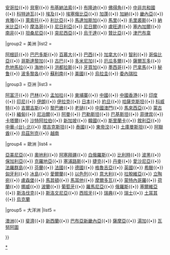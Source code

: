 <noinclude>{{NoteTA|G1=Sports}}</noinclude>{{Navbox
|name = 2008年夏季帕拉林匹克運動會代表團
|state = collapsed
|title = [[2008年夏季殘疾人奧林匹克運動會]]代表团
|titlestyle = background:#BFD7FF
|groupstyle = background:#BFD7FF
|group1 = 非洲
|list1 = <div class="nowraplinks">
[[2008年夏季殘疾人奧林匹克運動會阿爾及利亞代表團|阿爾及利亞]]{{•}}
[[2008年夏季殘疾人奧林匹克運動會安哥拉代表團|安哥拉]]{{•}}
[[2008年夏季殘疾人奧林匹克運動會貝寧代表團|貝寧]]{{•}}
[[2008年夏季殘疾人奧林匹克運動會布基納法索代表團|布基納法索]]{{•}}
[[2008年夏季殘疾人奧林匹克運動會布隆迪代表團|布隆迪]]{{•}}
[[2008年夏季殘疾人奧林匹克運動會佛得角代表團|佛得角]]{{•}}
[[2008年夏季殘疾人奧林匹克運動會中非共和國代表團|中非共和國]]{{•}}
[[2008年夏季殘疾人奧林匹克運動會科特迪瓦代表團|科特迪瓦]]{{•}}
[[2008年夏季殘疾人奧林匹克運動會埃及代表團|埃及]]{{•}}
[[2008年夏季殘疾人奧林匹克運動會埃塞俄比亞代表團|埃塞俄比亞]]{{•}}
[[2008年夏季殘疾人奧林匹克運動會加蓬代表團|加蓬]]{{•}}
[[2008年夏季殘疾人奧林匹克運動會加納代表團|加納]]{{•}}
[[2008年夏季殘疾人奧林匹克運動會畿內亞代表團|畿內亞]]{{•}}
[[2008年夏季殘疾人奧林匹克運動會肯雅代表團|肯雅]]{{•}}
[[2008年夏季殘疾人奧林匹克運動會萊索托代表團|萊索托]]{{•}}
[[2008年夏季殘疾人奧林匹克運動會利比亞代表團|利比亞]]{{•}}
[[2008年夏季殘疾人奧林匹克運動會馬達加斯加代表團|馬達加斯加]]{{•}}
[[2008年夏季殘疾人奧林匹克運動會馬里代表團|馬里]]{{•}}
[[2008年夏季殘疾人奧林匹克運動會毛里裘斯代表團|毛里裘斯]]{{•}}
[[2008年夏季殘疾人奧林匹克運動會納米比亞代表團|納米比亞]]{{•}}
[[2008年夏季殘疾人奧林匹克運動會摩洛哥代表團|摩洛哥]]{{•}}
[[2008年夏季殘疾人奧林匹克運動會尼日利亞代表團|尼日利亞]]{{•}}
[[2008年夏季殘疾人奧林匹克運動會尼日爾代表團|尼日爾]]{{•}}
[[2008年夏季殘疾人奧林匹克運動會盧旺達代表團|盧旺達]]{{•}}
[[2008年夏季殘疾人奧林匹克運動會塞內加爾代表團|塞內加爾]]{{•}}
[[2008年夏季殘疾人奧林匹克運動會南非代表團|南非]]{{•}}
[[2008年夏季殘疾人奧林匹克運動會坦桑尼亞代表團|坦桑尼亞]]{{•}}
[[2008年夏季殘疾人奧林匹克運動會突尼西亞代表團|突尼西亞]]{{•}}
[[2008年夏季殘疾人奧林匹克運動會烏干達代表團|烏干達]]{{•}}
[[2008年夏季殘疾人奧林匹克運動會贊比亞代表團|贊比亞]]{{•}}
[[2008年夏季殘疾人奧林匹克運動會津巴布韋代表團|津巴布韋]]
</div>
|group2 = 美洲
|list2 = <div class="nowraplinks">
[[2008年夏季殘疾人奧林匹克運動會阿根廷代表團|阿根廷]]{{•}}
[[2008年夏季殘疾人奧林匹克運動會巴巴多斯代表團|巴巴多斯]]{{•}}
[[2008年夏季殘疾人奧林匹克運動會百慕大代表團|百慕大]]{{•}}
[[2008年夏季殘疾人奧林匹克運動會巴西代表團|巴西]]{{•}}
[[2008年夏季殘疾人奧林匹克運動會加拿大代表團|加拿大]]{{•}}
[[2008年夏季殘疾人奧林匹克運動會智利代表團|智利]]{{•}}
[[2008年夏季殘疾人奧林匹克運動會哥倫比亞代表團|哥倫比亞]]{{•}}
[[2008年夏季殘疾人奧林匹克運動會哥斯達黎加代表團|哥斯達黎加]]{{•}}
[[2008年夏季殘疾人奧林匹克運動會古巴代表團|古巴]]{{•}}
[[2008年夏季殘疾人奧林匹克運動會多米尼加代表團|多米尼加]]{{•}}
[[2008年夏季殘疾人奧林匹克運動會厄瓜多爾代表團|厄瓜多爾]]{{•}}
[[2008年夏季殘疾人奧林匹克運動會薩爾瓦多代表團|薩爾瓦多]]{{•}}
[[2008年夏季殘疾人奧林匹克運動會危地馬拉代表團|危地馬拉]]{{•}}
[[2008年夏季殘疾人奧林匹克運動會海地代表團|海地]]{{•}}
[[2008年夏季殘疾人奧林匹克運動會洪都拉斯代表團|洪都拉斯]]{{•}}
[[2008年夏季殘疾人奧林匹克運動會牙買加代表團|牙買加]]{{•}}
[[2008年夏季殘疾人奧林匹克運動會墨西哥代表團|墨西哥]]{{•}}
[[2008年夏季殘疾人奧林匹克運動會巴拿馬代表團|巴拿馬]]{{•}}
[[2008年夏季殘疾人奧林匹克運動會秘鲁代表團|秘鲁]]{{•}}
[[2008年夏季殘疾人奧林匹克運動會波多黎各代表團|波多黎各]]{{•}}
[[2008年夏季殘疾人奧林匹克運動會蘇利南代表團|蘇利南]]{{•}}
[[2008年夏季殘疾人奧林匹克運動會美國代表團|美國]]{{•}}
[[2008年夏季殘疾人奧林匹克運動會烏拉圭代表團|烏拉圭]]{{•}}
[[2008年夏季殘疾人奧林匹克運動會委內瑞拉代表團|委內瑞拉]]
</div>
|group3 = 亞洲
|list3 = <div class="nowraplinks">
[[2008年夏季殘疾人奧林匹克運動會阿富汗代表團|阿富汗]]{{•}}
[[2008年夏季殘疾人奧林匹克運動會巴林代表團|巴林]]{{•}}
[[2008年夏季殘疾人奧林匹克運動會孟加拉代表團|孟加拉]]{{•}}
[[2008年夏季殘疾人奧林匹克運動會柬埔寨代表團|柬埔寨]]{{•}}
[[2008年夏季殘疾人奧林匹克運動會中國代表團|中國]]{{•}}
[[2008年夏季殘疾人奧林匹克運動會中國香港代表團|中國香港]]{{•}}
[[2008年夏季殘疾人奧林匹克運動會印度代表團|印度]]{{•}}
[[2008年夏季殘疾人奧林匹克運動會印尼代表團|印尼]]{{•}}
[[2008年夏季殘疾人奧林匹克運動會伊朗代表團|伊朗]]{{•}}
[[2008年夏季殘疾人奧林匹克運動會伊拉克代表團|伊拉克]]{{•}}
[[2008年夏季殘疾人奧林匹克運動會日本代表團|日本]]{{•}}
[[2008年夏季殘疾人奧林匹克運動會約旦代表團|約旦]]{{•}}
[[2008年夏季殘疾人奧林匹克運動會哈薩克斯坦代表團|哈薩克斯坦]]{{•}}
[[2008年夏季殘疾人奧林匹克運動會科威特代表團|科威特]]{{•}}
[[2008年夏季殘疾人奧林匹克運動會吉爾吉斯代表團|吉爾吉斯]]{{•}}
[[2008年夏季殘疾人奧林匹克運動會黎巴嫩代表團|黎巴嫩]]{{•}}
[[2008年夏季殘疾人奧林匹克運動會老撾代表團|老撾]]{{•}}
[[2008年夏季殘疾人奧林匹克運動會中國澳門代表團|中國澳門]]{{•}}
[[2008年夏季殘疾人奧林匹克運動會馬來西亞代表團|馬來西亞]]{{•}}
[[2008年夏季殘疾人奧林匹克運動會蒙古代表團|蒙古]]{{•}}
[[2008年夏季殘疾人奧林匹克運動會緬甸代表團|緬甸]]{{•}}
[[2008年夏季殘疾人奧林匹克運動會尼泊爾代表團|尼泊爾]]{{•}}
[[2008年夏季殘疾人奧林匹克運動會阿曼代表團|阿曼]]{{•}}
[[2008年夏季殘疾人奧林匹克運動會巴勒斯坦代表團|巴勒斯坦]]{{•}}
[[2008年夏季殘疾人奧林匹克運動會巴基斯坦代表團|巴基斯坦]]{{•}}
[[2008年夏季殘疾人奧林匹克運動會菲律宾代表團|菲律宾]]{{•}}
[[2008年夏季殘疾人奧林匹克運動會卡塔爾代表團|卡塔爾]]{{•}}
[[2008年夏季殘疾人奧林匹克運動會沙特阿拉伯代表團|沙特阿拉伯]]{{•}}
[[2008年夏季殘疾人奧林匹克運動會新加坡代表團|新加坡]]{{•}}
[[2008年夏季殘疾人奧林匹克運動會韓國代表團|韓國]]{{•}}
[[2008年夏季殘疾人奧林匹克運動會斯里蘭卡代表團|斯里蘭卡]]{{•}}
[[2008年夏季殘疾人奧林匹克運動會敘利亞代表團|敘利亞]]{{•}}
[[2008年夏季帕拉林匹克運動會中華台北代表團|中華-{台}-北]]{{•}}
[[2008年夏季殘疾人奧林匹克運動會塔吉克斯坦代表團|塔吉克斯坦]]{{•}}
[[2008年夏季殘疾人奧林匹克運動會泰國代表團|泰國]]{{•}}
[[2008年夏季殘疾人奧林匹克運動會東帝汶代表團|東帝汶]]{{•}}
[[2008年夏季殘疾人奧林匹克運動會土庫曼斯坦代表團|土庫曼斯坦]]{{•}}
[[2008年夏季殘疾人奧林匹克運動會阿聯酋代表團|阿聯酋]]{{•}}
[[2008年夏季殘疾人奧林匹克運動會烏茲別克代表團|烏茲別克]]{{•}}
[[2008年夏季殘疾人奧林匹克運動會越南代表團|越南]]
</div>
|group4 = 歐洲
|list4 = <div class="nowraplinks">
[[2008年夏季殘疾人奧林匹克運動會亞美尼亞代表團|亞美尼亞]]{{•}}
[[2008年夏季殘疾人奧林匹克運動會奧地利代表團|奧地利]]{{•}}
[[2008年夏季殘疾人奧林匹克運動會阿塞拜疆代表團|阿塞拜疆]]{{•}}
[[2008年夏季殘疾人奧林匹克運動會白俄羅斯代表團|白俄羅斯]]{{•}}
[[2008年夏季殘疾人奧林匹克運動會比利時代表團|比利時]]{{•}}
[[2008年夏季殘疾人奧林匹克運動會波黑代表團|波黑]]{{•}}
[[2008年夏季殘疾人奧林匹克運動會保加利亞代表團|保加利亞]]{{•}}
[[2008年夏季殘疾人奧林匹克運動會克羅地亞代表團|克羅地亞]]{{•}}
[[2008年夏季殘疾人奧林匹克運動會塞浦路斯代表團|塞浦路斯]]{{•}}
[[2008年夏季殘疾人奧林匹克運動會捷克代表團|捷克]]{{•}}
[[2008年夏季殘疾人奧林匹克運動會丹麥代表團|丹麥]]{{•}}
[[2008年夏季殘疾人奧林匹克運動會愛沙尼亞代表團|愛沙尼亞]]{{•}}
[[2008年夏季殘疾人奧林匹克運動會法羅群島代表團|法羅群島]]{{•}}
[[2008年夏季殘疾人奧林匹克運動會芬蘭代表團|芬蘭]]{{•}}
[[2008年夏季殘疾人奧林匹克運動會法國代表團|法國]]{{•}}
[[2008年夏季殘疾人奧林匹克運動會德國代表團|德國]]{{•}}
[[2008年夏季殘疾人奧林匹克運動會格魯吉亞代表團|格魯吉亞]]{{•}}
[[2008年夏季殘疾人奧林匹克運動會英國代表團|英國]]{{•}}
[[2008年夏季殘疾人奧林匹克運動會希臘代表團|希臘]]{{•}}
[[2008年夏季殘疾人奧林匹克運動會匈牙利代表團|匈牙利]]{{•}}
[[2008年夏季殘疾人奧林匹克運動會冰島代表團|冰島]]{{•}}
[[2008年夏季殘疾人奧林匹克運動會愛爾蘭代表團|愛爾蘭]]{{•}}
[[2008年夏季殘疾人奧林匹克運動會以色列代表團|以色列]]{{•}}
[[2008年夏季殘疾人奧林匹克運動會意大利代表團|意大利]]{{•}}
[[2008年夏季殘疾人奧林匹克運動會拉脫維亞代表團|拉脫維亞]]{{•}}
[[2008年夏季殘疾人奧林匹克運動會立陶宛代表團|立陶宛]]{{•}}
[[2008年夏季殘疾人奧林匹克運動會盧森堡代表團|盧森堡]]{{•}}
[[2008年夏季殘疾人奧林匹克運動會馬其頓代表團|馬其頓]]{{•}}
[[2008年夏季殘疾人奧林匹克運動會馬耳他代表團|馬耳他]]{{•}}
[[2008年夏季殘疾人奧林匹克運動會摩爾多瓦代表團|摩爾多瓦]]{{•}}
[[2008年夏季殘疾人奧林匹克運動會蒙特內哥羅代表團|蒙特內哥羅]]{{•}}
[[2008年夏季殘疾人奧林匹克運動會荷蘭代表團|荷蘭]]{{•}}
[[2008年夏季殘疾人奧林匹克運動會挪威代表團|挪威]]{{•}}
[[2008年夏季殘疾人奧林匹克運動會波蘭代表團|波蘭]]{{•}}
[[2008年夏季殘疾人奧林匹克運動會葡萄牙代表團|葡萄牙]]{{•}}
[[2008年夏季殘疾人奧林匹克運動會羅馬尼亞代表團|羅馬尼亞]]{{•}}
[[2008年夏季殘疾人奧林匹克運動會俄羅斯代表團|俄羅斯]]{{•}}
[[2008年夏季殘疾人奧林匹克運動會塞爾維亞代表團|塞爾維亞]]{{•}}
[[2008年夏季殘疾人奧林匹克運動會斯洛伐克代表團|斯洛伐克]]{{•}}
[[2008年夏季殘疾人奧林匹克運動會斯洛文尼亞代表團|斯洛文尼亞]]{{•}}
[[2008年夏季殘疾人奧林匹克運動會西班牙代表團|西班牙]]{{•}}
[[2008年夏季殘疾人奧林匹克運動會瑞典代表團|瑞典]]{{•}}
[[2008年夏季殘疾人奧林匹克運動會瑞士代表團|瑞士]]{{•}}
[[2008年夏季殘疾人奧林匹克運動會土耳其代表團|土耳其]]{{•}}
[[2008年夏季殘疾人奧林匹克運動會烏克蘭代表團|烏克蘭]]
</div>
|group5 = 大洋洲
|list5 = <div class="nowraplinks">
[[2008年夏季殘疾人奧林匹克運動會澳洲代表團|澳洲]]{{•}}
[[2008年夏季殘疾人奧林匹克運動會斐濟代表團|斐濟]]{{•}}
[[2008年夏季殘疾人奧林匹克運動會新西蘭代表團|新西蘭]]{{•}}
[[2008年夏季殘疾人奧林匹克運動會巴布亞新畿內亞代表團|巴布亞新畿內亞]]{{•}}
[[2008年夏季殘疾人奧林匹克運動會薩摩亞代表團|薩摩亞]]{{•}}
[[2008年夏季殘疾人奧林匹克運動會湯加代表團|湯加]]{{•}}
[[2008年夏季殘疾人奧林匹克運動會瓦努阿圖代表團|瓦努阿圖]]
</div>
}}<noinclude>
[[Category:2008年夏季殘疾人奧林匹克運動會代表團|*]]
</noinclude>